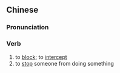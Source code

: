 {{also|拦住}}
==Chinese==
{{zh-forms|s=拦住}}

===Pronunciation===
{{zh-pron
|m=lánzhù,tl=y
|c=laan4 zyu6
|cat=v
}}

===Verb===
{{zh-verb}}

# to [[block]]; to [[intercept]]
# to [[stop]] someone from doing something